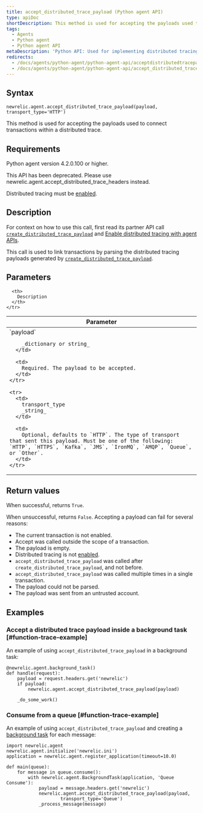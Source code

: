 ```yaml
---
title: accept_distributed_trace_payload (Python agent API)
type: apiDoc
shortDescription: This method is used for accepting the payloads used to connect transactions within a distributed trace.
tags:
  - Agents
  - Python agent
  - Python agent API
metaDescription: 'Python API: Used for implementing distributed tracing.'
redirects:
  - /docs/agents/python-agent/python-agent-api/acceptdistributedtracepayload-python-agent-api
  - /docs/agents/python-agent/python-agent-api/accept_distributed_trace_payload
---
```


## Syntax

```
newrelic.agent.accept_distributed_trace_payload(payload, transport_type='HTTP')
```

This method is used for accepting the payloads used to connect transactions within a distributed trace.

## Requirements

Python agent version 4.2.0.100 or higher.

<Callout variant="caution">
  This API has been deprecated. Please use newrelic.agent.accept_distributed_trace_headers instead.
</Callout>

Distributed tracing must be [enabled](/docs/enable-distributed-tracing#python).

## Description

For context on how to use this call, first read its partner API call [`create_distributed_trace_payload`](/docs/agents/python-agent/python-agent-api/create_distributed_trace_payload) and [Enable distributed tracing with agent APIs](/docs/enable-distributed-tracing#agent-apis).

This call is used to link transactions by parsing the distributed tracing payloads generated by [`create_distributed_trace_payload`](/docs/agents/python-agent/python-agent-api/create_distributed_trace_payload).

## Parameters

<table>
  <thead>
    <tr>
      <th width="25%">
        Parameter
      </th>

      <th>
        Description
      </th>
    </tr>
  </thead>

  <tbody>
    <tr>
      <td>
        `payload`

        _dictionary or string_
      </td>

      <td>
        Required. The payload to be accepted.
      </td>
    </tr>

    <tr>
      <td>
        transport_type  
        _string_
      </td>

      <td>
        Optional, defaults to `HTTP`. The type of transport that sent this payload. Must be one of the following: `HTTP`, `HTTPS`, `Kafka`, `JMS`, `IronMQ`, `AMQP`, `Queue`, or `Other`.
      </td>
    </tr>
  </tbody>
</table>

## Return values

When successful, returns `True`.

When unsuccessful, returns `False`. Accepting a payload can fail for several reasons:

* The current transaction is not enabled.
* Accept was called outside the scope of a transaction.
* The payload is empty.
* Distributed tracing is not [enabled](/docs/enable-distributed-tracing).
* `accept_distributed_trace_payload` was called after `create_distributed_trace_payload`, and not before.
* `accept_distributed_trace_payload` was called multiple times in a single transaction.
* The payload could not be parsed.
* The payload was sent from an untrusted account.

## Examples

### Accept a distributed trace payload inside a background task [#function-trace-example]

An example of using `accept_distributed_trace_payload` in a background task:

```
@newrelic.agent.background_task()
def handle(request):
    payload = request.headers.get('newrelic')
    if payload:
        newrelic.agent.accept_distributed_trace_payload(payload)

    _do_some_work()
```

### Consume from a queue [#function-trace-example]

An example of using `accept_distributed_trace_payload` and creating a [background task](/docs/agents/python-agent/supported-features/python-background-tasks) for each message:

```
import newrelic.agent
newrelic.agent.initialize('newrelic.ini')
application = newrelic.agent.register_application(timeout=10.0)

def main(queue):
    for message in queue.consume():
        with newrelic.agent.BackgroundTask(application, 'Queue Consume'):
            payload = message.headers.get('newrelic')
            newrelic.agent.accept_distributed_trace_payload(payload,
                    transport_type='Queue')
            _process_message(message)
```
